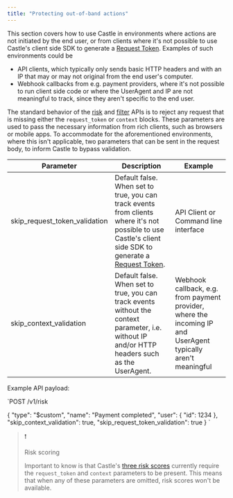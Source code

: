 ```yaml
---
title: "Protecting out-of-band actions"
---
```


This section covers how to use Castle in environments where actions are not initiated by the end user, or from clients where it's not possible to use Castle's client side SDK to generate a [Request Token](/docs/request-token). Examples of such environments could be

* API clients, which typically only sends basic HTTP headers and with an IP that may or may not original from the end user's computer.
* Webhook callbacks from e.g. payment providers, where it's not possible to run client side code or where the UserAgent and IP are not meaningful to track, since they aren't specific to the end user.

The standard behavior of the [risk](https://reference.castle.io/#operation/risk) and [filter](https://reference.castle.io/#operation/filter) APIs is to reject any request that is missing either the `request_token` or `context` blocks. These parameters are used to pass the necessary information from rich clients, such as browsers or mobile apps. To accommodate for the aforementioned environments, where this isn't applicable, two parameters that can be sent in the request body, to inform Castle to bypass validation.

| Parameter                        | Description                                                                                                                                                                    | Example                                                                                                       |
| -------------------------------- | ------------------------------------------------------------------------------------------------------------------------------------------------------------------------------ | ------------------------------------------------------------------------------------------------------------- |
| skip\_request\_token\_validation | Default false. When set to true, you can track events from clients where it's not possible to use Castle's client side SDK to generate a [Request Token](/docs/request-token). | API Client or Command line interface                                                                          |
| skip\_context\_validation        | Default false. When set to true, you can track events without the context parameter, i.e. without IP and/or HTTP headers such as the UserAgent.                                | Webhook callback, e.g. from payment provider, where the incoming IP and UserAgent typically aren't meaningful |

Example API payload:

`POST /v1/risk

{
  "type": "$custom",
  "name": "Payment completed",
  "user": {
    "id": 1234
  },
  "skip_context_validation": true,
  "skip_request_token_validation": true
}
`

> ❗️
> 
> Risk scoring
> 
> Important to know is that Castle's [three risk scores](/docs/risk-scoring) currently require the `request_token` and `context` parameters to be present. This means that when any of these parameters are omitted, risk scores won't be available.